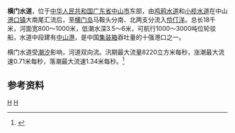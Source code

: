 '''横门水道'''，位于[[中华人民共和国|中华人民共和国]][[广东省|广东省]][[中山市|中山市]]东部，由[[鸡鸦水道|鸡鸦水道]]和[[小榄水道|小榄水道]]在中山[[港口镇_(中山市)|港口镇]]大南尾汇流后，至[[横门岛|横门岛]]马鞍头分南、北两支分流入[[伶仃洋|伶仃洋]]。总长18千米，河面宽800～1000米，低潮水深3.5～6米，可航行1000～3000吨位轮驳船，水道中段建有[[中山港|中山港]]，是中国[[集装箱|集装箱]]吞吐量的十强港口之一。

横门水道受[[潮汐|潮汐]]影响，河道双向流。汛期最大流量8220立方米每秒，涨潮最大流速0.71米每秒，落潮最大流速1.34米每秒。<ref name="中国河湖大典">{{cite book zh |author=《[[中国河湖大典|中国河湖大典]]》编纂委员会 |title=《中国河湖大典·珠江卷》 |format=M |edition=1 |location=北京 |publisher=中国水利水电出版社 |date=2013年1月 |pages=286页 |id= ISBN 978-7-5170-0561-2}}</ref>

==参考资料==
{{reflist}}

[[Category:珠江三角洲|H]]
[[Category:广东河流|H]]
{{guangdong-stub}}